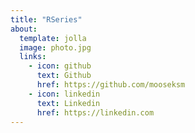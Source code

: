 ```yaml
---
title: "RSeries"
about:
  template: jolla
  image: photo.jpg
  links:
    - icon: github
      text: Github
      href: https://github.com/mooseksm
    - icon: linkedin
      text: Linkedin
      href: https://linkedin.com
---
```


